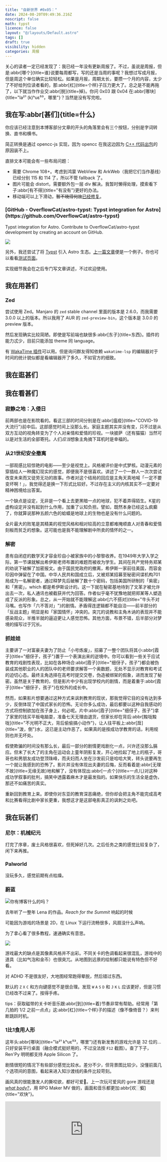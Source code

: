 ```yaml
---
title: "自新世界 #0x05："
date: 2024-08-20T09:49:36.216Z
noscript: false
math: typst
licence: false
layout: "@/layouts/Default.astro"
tags: []
draft: true
visibility: hidden
categories: 周报
---
```


<style>article#post img \{
  max-inline-size: min(100%, 600px);
}</style>

关心的读者一定已经发现了：我已经一年没有更新周报了。不过，虽说是周报，但是:abbr[哪个]{title=谁}说要每周都写，写的还是当周的事呢？我想过写成月报，但是周这个单位确实比较轻松。如果是月报，周期太长，要攒一个月的内容，太少了不好给列位读者看的，那:abbr[杠]{title=个样}子压力更大了。总之是不能再拖了，以下就当作作业交:abbr[脱]{title=掉}。你问 0x03 跟 0x04 在:abbr[哪块]{title="la²¹ (k)ʰuɛ⁵³，哪里"}？当然是没有写完啦。

## 我在写:abbr[甚们]{title=什么}

你应该已经注意到本博客部分文章的开头的角落里会有三个按钮，分别是字词转换、直书和横书。

简正转换是通过 opencc-js 实现，因为 opencc 在我这边因为 [C++ 代码出包](https://github.com/BYVoid/OpenCC/issues/883)的原因装不上。


<script async src="https://telegram.org/js/telegram-widget.js?22" data-telegram-post="TypeChat/117431" data-width="100%"></script>

直排文本可能会有一些布局问题：

- 需要 Chrome 108+。考虑到鸿蒙 WebView 和 ArkWeb（我把它们当作基线）已经分别 115 和 114 了，所以不管 fallback 了。
- 图片可能会 distort，需要额外包一层 div 解决。我暂时懒得处理，摸索看下子:abbr[有不得]{title="有没有"}更好的办法。
- 移动端可以上下滑动，<del>暂不晓得何故</del><ins>已经<a href="https://github.com/OverflowCat/blog/issues/588">修复</a></ins>。


<aside class="float-end bg-[#ddd] shadow p-4 m-4 max-w-100">

<hgroup>

<h3>[GitHub - OverflowCat/astro-typst: Typst integration for Astro](https://github.com/OverflowCat/astro-typst)</h3>

Typst integration for Astro. Contribute to OverflowCat/astro-typst development by creating an account on GitHub.

</hgroup>

![](https://repository-images.githubusercontent.com/836661120/7c4046ff-03be-45dc-a28b-393d23dcd614)

</aside>

另外，我还尝试了将 [Typst](https://github.com/Myriad-Dreamin/typst.ts) 引入 Astro 生态。[上一篇文章](regression/)便是一个例子。你也可以看看[测试页面](/test/typst)。

实现细节我会在之后专门写文章讲述，不过欢迎使用。

## 我在用甚们

### Zed

尝试使用 Zed。Manjaro 的 `zed` stable channel 里面的版本是 2.6.0，而我需要 3.0.0 以上的版本。所以我用了 AUR 的 `zed-preview-bin`，这个版本是 3.0.0 的 preview 版本。

然后发现确实比较简陋。即使是写前端也缺很多:abbr[东子]{title=东西}。插件的能力忒少，目前只能添加 theme 同 language。

有 [WakaTime 插件](https://github.com/ewen-lbh/zed-wakatime)可以用。但是询问群友得知依赖 `wakatime-lsp` 的编辑器对于时间的统计貌似都是看编辑器开了多久，不如官方的细致。

## 我在逛甚们



## 我在看甚们

### 寂静之地：入侵日

前两部也是在影院看的。看这三部的时间分别是在:abbr[瘟疫]{title="COVID-19 大流行"}前中后。这部感觉时间上没那么长。家庭主题其实并没有变，只不过是从双方互动的视角转变为了个人对亲情和爱情的珍视。一块披萨（还有猫猫）当然可以是对生活的全部寄托。人们<em>应当</em>想象主角摘下耳机时是幸福的。

### 从21世纪安全撤离

一部观感比较惊艳的电影——至少是视觉上。风格被评价是中式梦核。动漫元素的穿插给人一种魔幻现实的感觉，即便我不是很喜欢。讲述了一个一群人一次次尝试改变未来而又徒劳无功的故事。作者对这个结局的回应是主角天真地喊「一定不要变坏啊！」，我觉得还是换一下形式比较好。不过存在主义的内核其实不一定要对精神困境给出答案。

一个缺点是设定，无非是一个看上去更黑暗一点的地球，犯不着弄得陌生。K星的虚构设定并没有起到什么作用，加重了认知负担。譬如，既然本身已经这么疯癫了，你就算说那种五颜六色的蛤蟆是地球上的生物也是没有什么问题的。

全片最大的败笔是其精美的视觉风格和相对较高的立意都难掩顺直人对青春和爱情刻板而贫乏的想象。这可能也是我不能理解剧中所卖的情怀的之一。

### 解密

患有自闭症的数学天才容金珍自小被家族中的小黎黎收养。在1949年大学入学之际，第一节课就解出希伊斯老师布置的难题而被收为学生。其间在共产党特务郑某的劝说下破解了加密报文。由于国民党政府的撤离，希伊斯一家前往美国，而容金珍因中弹留在了中国。中华人民共和国成立后，又被郑某招募至秘密间谍机构701局成为一名解密者，通过释梦先后破解了数十个密码，包括美国所研制的「紫密」和「黑密」，which 都是希伊斯设计的。这一下就在秘密基地待到了文革才被允许出去一次，私人通讯也被截获并代为回答。作者似乎毫不犹豫地就把郑某等人塑造成了反派的形象。总之，从一开始就不能理解这:abbr[六不搭对]{title="牛头不对马嘴。也写作「六不答对」"}的剧情。矛盾得连逻辑都不能自洽——前半部分的「反战主题」明显是和「家国情怀」冲突的。突兀的说教和主角木讷的表现并不能感染观众，半推半就的逼迫更让人感觉恐怖。其他方面，布景不错，后半部分对梦境的描写过于冗长。

### 抓娃娃


主要讲了一对富豪夫妻为了防止<Sic reason="电影里这么说的">「小号炼废」</Sic>，招募了一整个团队将其小:abbr[霞子]{title="细伢子，孩子"}置于一个表演出来的逆境中。你可以看到一些关于应试教育的戏剧性表现，比如在各种场合:abbr[霞子]{title="细伢子，孩子"}都会被伪装成其他职业的人的团队中的老师要求解答一个奥数题，无处不显示对教育和考试的迫切心态。最终主角选择在高考时提交交卷，伪造被绑架的假象，进而发现了秘密。虽然是关于教育的，但是影片中少有出现学校内的剧情，而是着重于:abbr[霞子]{title="细伢子，孩子"}在校外的成长中。

然而，如果影片想要通过这种方式来讽刺教育的现状，那我觉得它目的没有达到多少，反倒体现了中国式家长的恐怖。无论你多么成功，最后都要以这种自我感动的方式将控制欲加在孩子身上，何必呢。片中:abbr[霞子]{title="细伢子，孩子"}拿了家里的钱买平板电脑耍，准备七天无理由退货，但家长却在背后:abbr[黢咙黢咙]{title="不光明不正大，背后偷偷搞小动作"}，让人往平板上:abbr[戽]{title="泼，倒"}水，这已是主动作恶了。如果真的是按成功学教育的话，利用规则也并无坏处。

假使欺骗的时间没有那么长，最后一部分的剧情更戏剧化一点，兴许还没那么膈应。但末了长大了的主角在运动会上童年阴影复发，开心地捡起了地上的瓶子，哥哥也和男朋友成功登顶珠峰，而夫妇而人坐在沙发前只是哈哈大笑，转头说要再生一个就让我感到的恐怖了。影片并没有体现出夫妻的后悔，反而看着是:abbr[无理不故]{title=无缘无故}地和解了，没有体现出:abbr[一点个]{title=一点儿}对这种成功学叙事的批判，搞笑中透露着麻木才是最发指的。如果快乐的生活全是虚伪，那还不如痛苦的真实。

重新回到教育上来。即使你对东亚的教育深恶痛绝，但你却会把主角不能完成高考和比赛看得比剧中家长更重，我想这才是这部电影真正的讽刺之处吧。

## 我在玩甚们

### 尼尔：机械纪元

打完了序章，废土风格很喜欢，但死掉好几次。之后任务之类的感觉比较复杂了，闲下来再推。

### Palworld

没玩多久，感觉前期有点枯燥。

### 蔚蓝

![你有博客什么的吗？](./20240723234515_1.jpg)

去年听了一整年 Lena 的作品。<i>Reach for the Summit</i> 响起的时候

可能因为游戏的场景是 2D，在 Linux 下运行流畅很多，风扇没什么声响。

为了拿心看了很多教程，速通确实有意思。

![](20240723234914_1.jpg)

游戏最大的缺点是其像素风格并不出彩。不同关卡的色调看起来很混乱，游戏中的道具（比如气泡和金币）也很突兀。从地图到远景的绘制都只能说有特色但不好看。

对 ADHD 不是很友好，大地图经常跑得晕脱，然后错过东西。

默认的 ```Z``` ```X``` ```C``` 和方向键感觉不是很合理。发现 ```W``` ```A``` ```S``` ```D``` 和 ```J``` ```K``` ```L``` 应该更好，但是习惯已经改不过来了。按得手疼。

tips：获取磁带的关卡听音乐跟:abbr[到]{title=着}节奏非常有帮助。经常用「第几拍的 $1/2$ 之前一点点」这:abbr[杠]{title=个样}子的描述（像不像倚音？）来判断跳跃时机。

### 1比1食用人形

这年头:abbr[哪块]{title="la²¹ kʰuɛ⁵³，哪里"}还有新发售的游戏允许是 32 位的…只好安装平行桌面（融合模式挺好用的，不过没法按 ```F12``` 截图）。查了下子，Ren'Py 明明都支持 Apple Silicon 了。

剧情很短的情况下有些部分感觉比较水。差分不少，但背景图比较少。没懂前面几个选项间的意图，看起来进入知沙渡线的条件比较苛刻。

画风真的很能激发人的撕咬欲，都好可爱🤤。上一次玩可爱风的 gore 游戏还是 [<i lang='en'>what body?</i>](https://neodb.social/game/7gaDw5gkBBfEI4ildMnemP)，用 RPG Maker MV 做的，画面和音乐都更加:abbr[欢<span class="color-transparent absolute left--20">⿰</span><span class="inline-block" style="transform: scale(.8,1); margin-left: -2px;">忄</span><span class="m--2 inline-block" style="transform: scale(.65,1); margin: -12px; margin-right: -1px;">叜</span>]{title="欢快"}。
<style>abbr > span \{
  text-decoration-color: rgb(51, 51, 51);
  text-decoration-line: underline;
  text-decoration-style: dotted;
  text-decoration-thickness: auto;
}</style>

<iframe class="m-auto" frameborder="0" src="https://itch.io/embed/2390774" width="500" height="178"><a href="https://bun-tired.itch.io/what-body">what body? by bun_tired</a></iframe>

